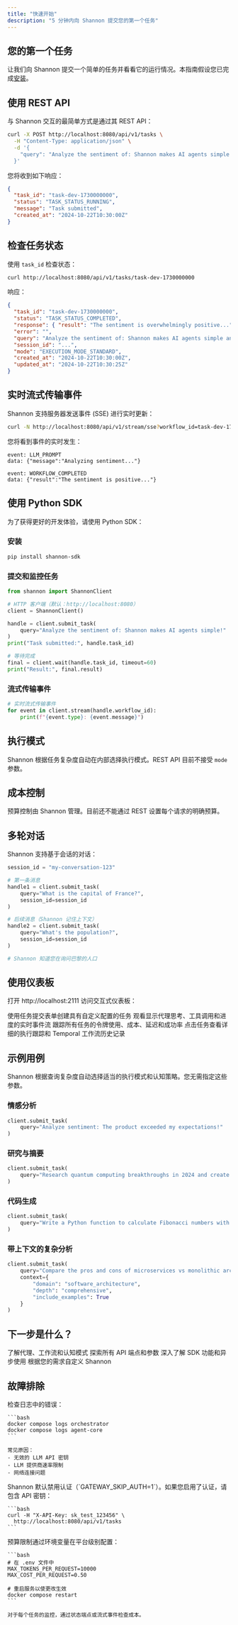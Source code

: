 ```yaml
---
title: "快速开始"
description: "5 分钟内向 Shannon 提交您的第一个任务"
---
```


## 您的第一个任务

让我们向 Shannon 提交一个简单的任务并看看它的运行情况。本指南假设您已完成[安装](/cn/quickstart/installation)。

## 使用 REST API

与 Shannon 交互的最简单方式是通过其 REST API：

```bash
curl -X POST http://localhost:8080/api/v1/tasks \
  -H "Content-Type: application/json" \
  -d '{
    "query": "Analyze the sentiment of: Shannon makes AI agents simple and reliable!"
  }'
```

您将收到如下响应：

```json
{
  "task_id": "task-dev-1730000000",
  "status": "TASK_STATUS_RUNNING",
  "message": "Task submitted",
  "created_at": "2024-10-22T10:30:00Z"
}
```

## 检查任务状态

使用 `task_id` 检查状态：

```bash
curl http://localhost:8080/api/v1/tasks/task-dev-1730000000
```

响应：

```json
{
  "task_id": "task-dev-1730000000",
  "status": "TASK_STATUS_COMPLETED",
  "response": { "result": "The sentiment is overwhelmingly positive..." },
  "error": "",
  "query": "Analyze the sentiment of: Shannon makes AI agents simple and reliable!",
  "session_id": "...",
  "mode": "EXECUTION_MODE_STANDARD",
  "created_at": "2024-10-22T10:30:00Z",
  "updated_at": "2024-10-22T10:30:25Z"
}
```

## 实时流式传输事件

Shannon 支持服务器发送事件 (SSE) 进行实时更新：

```bash
curl -N http://localhost:8080/api/v1/stream/sse?workflow_id=task-dev-1730000000
```

您将看到事件的实时发生：

```
event: LLM_PROMPT
data: {"message":"Analyzing sentiment..."}

event: WORKFLOW_COMPLETED
data: {"result":"The sentiment is positive..."}
```

## 使用 Python SDK

为了获得更好的开发体验，请使用 Python SDK：

### 安装

```bash
pip install shannon-sdk
```

### 提交和监控任务

```python
from shannon import ShannonClient

# HTTP 客户端（默认：http://localhost:8080）
client = ShannonClient()

handle = client.submit_task(
    query="Analyze the sentiment of: Shannon makes AI agents simple!"
)
print("Task submitted:", handle.task_id)

# 等待完成
final = client.wait(handle.task_id, timeout=60)
print("Result:", final.result)
```

### 流式传输事件

```python
# 实时流式传输事件
for event in client.stream(handle.workflow_id):
    print(f"{event.type}: {event.message}")
```

## 执行模式

Shannon 根据任务复杂度自动在内部选择执行模式。REST API 目前不接受 `mode` 参数。

## 成本控制

预算控制由 Shannon 管理。目前还不能通过 REST 设置每个请求的明确预算。

## 多轮对话

Shannon 支持基于会话的对话：

```python
session_id = "my-conversation-123"

# 第一条消息
handle1 = client.submit_task(
    query="What is the capital of France?",
    session_id=session_id
)

# 后续消息（Shannon 记住上下文）
handle2 = client.submit_task(
    query="What's the population?",
    session_id=session_id
)

# Shannon 知道您在询问巴黎的人口
```

## 使用仪表板

打开 http://localhost:2111 访问交互式仪表板：

<Steps>
  <Step title="提交任务">
    使用任务提交表单创建具有自定义配置的任务
  </Step>
  <Step title="监控执行">
    观看显示代理思考、工具调用和进度的实时事件流
  </Step>
  <Step title="查看指标">
    跟踪所有任务的令牌使用、成本、延迟和成功率
  </Step>
  <Step title="调试工作流">
    点击任务查看详细的执行跟踪和 Temporal 工作流历史记录
  </Step>
</Steps>

## 示例用例

<Note>
Shannon 根据查询复杂度自动选择适当的执行模式和认知策略。您无需指定这些参数。
</Note>

### 情感分析

```python
client.submit_task(
    query="Analyze sentiment: The product exceeded my expectations!"
)
```

### 研究与摘要

```python
client.submit_task(
    query="Research quantum computing breakthroughs in 2024 and create a summary"
)
```

### 代码生成

```python
client.submit_task(
    query="Write a Python function to calculate Fibonacci numbers with memoization"
)
```

### 带上下文的复杂分析

```python
client.submit_task(
    query="Compare the pros and cons of microservices vs monolithic architecture",
    context={
        "domain": "software_architecture",
        "depth": "comprehensive",
        "include_examples": True
    }
)
```

## 下一步是什么？

<CardGroup cols={2}>
  <Card
    title="核心概念"
    icon="book"
    href="/cn/quickstart/concepts/agents"
  >
    了解代理、工作流和认知模式
  </Card>
  <Card
    title="API 参考"
    icon="code"
    href="/cn/api/overview"
  >
    探索所有 API 端点和参数
  </Card>
  <Card
    title="Python SDK 指南"
    icon="python"
    href="/cn/sdk/python/quickstart"
  >
    深入了解 SDK 功能和异步使用
  </Card>
  <Card
    title="配置"
    icon="gear"
    href="/cn/quickstart/configuration"
  >
    根据您的需求自定义 Shannon
  </Card>
</CardGroup>

## 故障排除

<AccordionGroup>
  <Accordion title="任务保持在 'running' 状态">
    检查日志中的错误：

    ```bash
    docker compose logs orchestrator
    docker compose logs agent-core
    ```

    常见原因：
    - 无效的 LLM API 密钥
    - LLM 提供商速率限制
    - 网络连接问题
  </Accordion>

  <Accordion title="认证错误">
    Shannon 默认禁用认证（`GATEWAY_SKIP_AUTH=1`）。如果您启用了认证，请包含 API 密钥：

    ```bash
    curl -H "X-API-Key: sk_test_123456" \
      http://localhost:8080/api/v1/tasks
    ```
  </Accordion>

  <Accordion title="高成本/令牌使用">
    预算限制通过环境变量在平台级别配置：

    ```bash
    # 在 .env 文件中
    MAX_TOKENS_PER_REQUEST=10000
    MAX_COST_PER_REQUEST=0.50

    # 重启服务以使更改生效
    docker compose restart
    ```

    对于每个任务的监控，通过状态端点或流式事件检查成本。
  </Accordion>
</AccordionGroup>
